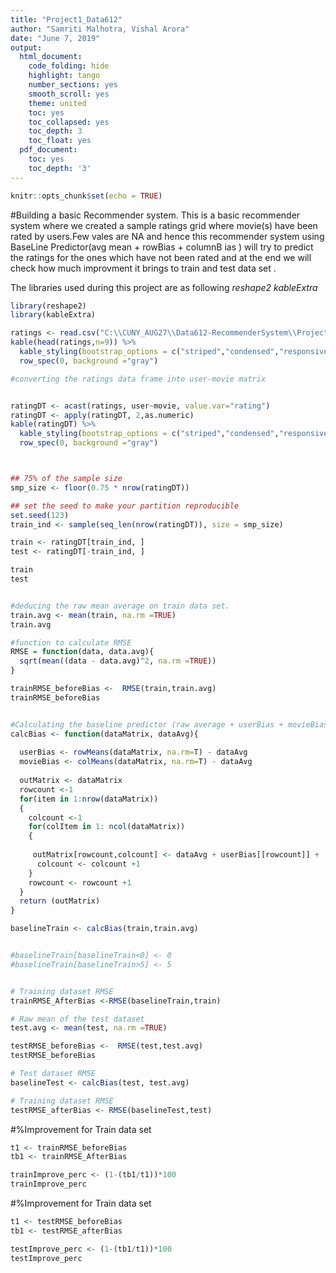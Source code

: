 ---
title: "Project1_Data612"
author: "Samriti Malhotra, Vishal Arora"
date: "June 7, 2019"
output:
  html_document:
    code_folding: hide
    highlight: tango
    number_sections: yes
    smooth_scroll: yes
    theme: united
    toc: yes
    toc_collapsed: yes
    toc_depth: 3
    toc_float: yes
  pdf_document:
    toc: yes
    toc_depth: '3'
---

```{r setup, include=FALSE}
knitr::opts_chunk$set(echo = TRUE)
```
#Building a basic Recommender system.
This is a basic recommender system where we created a sample ratings grid where movie(s) have been rated by users.Few vales are NA and hence this recommender system using BaseLine Predictor(avg mean + rowBias + columnB ias ) will try to predict the ratings for the ones which have not been rated and at the end we will check how much improvment it brings to train and test data set .

The libraries used during this project are as following
*reshape2*
*kableExtra*

```{r install-library-list, eval=TRUE, include=FALSE, echo=TRUE}
library(reshape2)
library(kableExtra)
```


```{r}
ratings <- read.csv("C:\\CUNY_AUG27\\Data612-RecommenderSystem\\Project1\\ratings.csv")
kable(head(ratings,n=9)) %>%
  kable_styling(bootstrap_options = c("striped","condensed","responsive"),full_width   = F,position = "left",font_size = 12) %>%
  row_spec(0, background ="gray")

#converting the ratings data frame into user-movie matrix 


ratingDT <- acast(ratings, user~movie, value.var="rating")
ratingDT <- apply(ratingDT, 2,as.numeric) 
kable(ratingDT) %>%
  kable_styling(bootstrap_options = c("striped","condensed","responsive"),full_width   = F,position = "left",font_size = 12) %>%
  row_spec(0, background ="gray")



## 75% of the sample size
smp_size <- floor(0.75 * nrow(ratingDT))

## set the seed to make your partition reproducible
set.seed(123)
train_ind <- sample(seq_len(nrow(ratingDT)), size = smp_size)

train <- ratingDT[train_ind, ]
test <- ratingDT[-train_ind, ]

train
test


#deducing the raw mean average on train data set.
train.avg <- mean(train, na.rm =TRUE)
train.avg

#function to calculate RMSE
RMSE = function(data, data.avg){ 
  sqrt(mean((data - data.avg)^2, na.rm =TRUE)) 
}

trainRMSE_beforeBias <-  RMSE(train,train.avg)
trainRMSE_beforeBias


#Calculating the baseline predictor (raw average + userBias + movieBias)
calcBias <- function(dataMatrix, dataAvg){
  
  userBias <- rowMeans(dataMatrix, na.rm=T) - dataAvg
  movieBias <- colMeans(dataMatrix, na.rm=T) - dataAvg
  
  outMatrix <- dataMatrix
  rowcount <-1
  for(item in 1:nrow(dataMatrix))
  {
    colcount <-1
    for(colItem in 1: ncol(dataMatrix))
    {
      
     outMatrix[rowcount,colcount] <- dataAvg + userBias[[rowcount]] +  movieBias[[colcount]]
      colcount <- colcount +1  
    }
    rowcount <- rowcount +1
  }
  return (outMatrix)
}

baselineTrain <- calcBias(train,train.avg)


#baselineTrain[baselineTrain<0] <- 0 
#baselineTrain[baselineTrain>5] <- 5 


# Training dataset RMSE
trainRMSE_AfterBias <-RMSE(baselineTrain,train)

```



```{r}

# Raw mean of the test dataset
test.avg <- mean(test, na.rm =TRUE)

testRMSE_beforeBias <-  RMSE(test,test.avg)
testRMSE_beforeBias

# Test dataset RMSE
baselineTest <- calcBias(test, test.avg)

# Training dataset RMSE
testRMSE_afterBias <- RMSE(baselineTest,test)

```


#%Improvement for Train data set

```{r}
t1 <- trainRMSE_beforeBias
tb1 <- trainRMSE_AfterBias

trainImprove_perc <- (1-(tb1/t1))*100
trainImprove_perc
```

#%Improvement for Train data set
```{r}
t1 <- testRMSE_beforeBias
tb1 <- testRMSE_afterBias

testImprove_perc <- (1-(tb1/t1))*100
testImprove_perc
```

